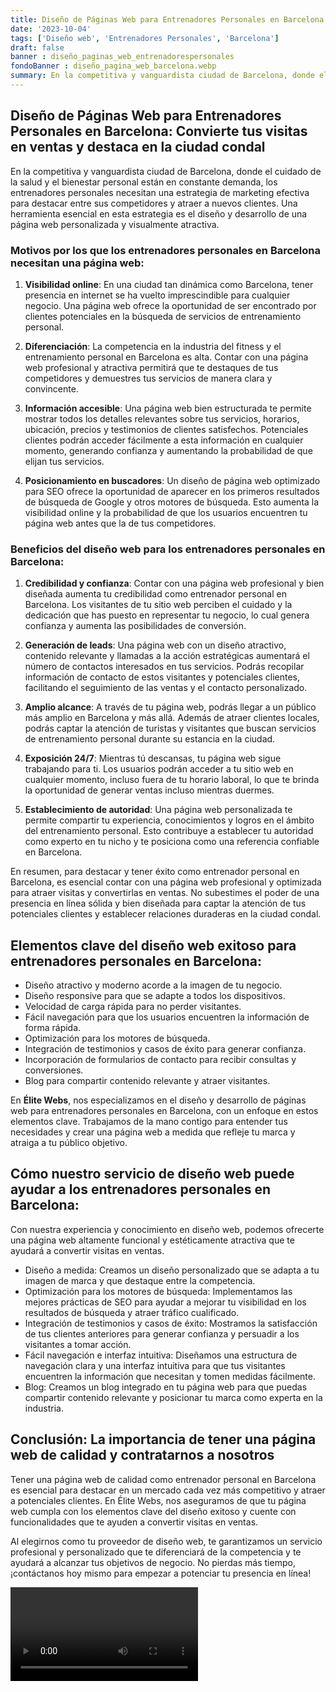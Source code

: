 ```yaml
---
title: Diseño de Páginas Web para Entrenadores Personales en Barcelona
date: '2023-10-04'
tags: ['Diseño web', 'Entrenadores Personales', 'Barcelona']
draft: false
banner : diseño_paginas_web_entrenadorespersonales
fondoBanner : diseño_pagina_web_barcelona.webp
summary: En la competitiva y vanguardista ciudad de Barcelona, donde el cuidado de la salud y el bienestar personal están en constante demanda, los entrenadores personales necesitan una estrategia de marketing efectiva para destacar entre sus competidores y atraer a nuevos clientes. Una herramienta esencial en esta estrategia es el diseño y desarrollo de una página web personalizada y visualmente atractiva.
---
```


## Diseño de Páginas Web para Entrenadores Personales en Barcelona: Convierte tus visitas en ventas y destaca en la ciudad condal

En la competitiva y vanguardista ciudad de Barcelona, donde el cuidado de la salud y el bienestar personal están en constante demanda, los entrenadores personales necesitan una estrategia de marketing efectiva para destacar entre sus competidores y atraer a nuevos clientes. Una herramienta esencial en esta estrategia es el diseño y desarrollo de una página web personalizada y visualmente atractiva.

### Motivos por los que los entrenadores personales en Barcelona necesitan una página web:

1. **Visibilidad online**: En una ciudad tan dinámica como Barcelona, tener presencia en internet se ha vuelto imprescindible para cualquier negocio. Una página web ofrece la oportunidad de ser encontrado por clientes potenciales en la búsqueda de servicios de entrenamiento personal.

2. **Diferenciación**: La competencia en la industria del fitness y el entrenamiento personal en Barcelona es alta. Contar con una página web profesional y atractiva permitirá que te destaques de tus competidores y demuestres tus servicios de manera clara y convincente.

3. **Información accesible**: Una página web bien estructurada te permite mostrar todos los detalles relevantes sobre tus servicios, horarios, ubicación, precios y testimonios de clientes satisfechos. Potenciales clientes podrán acceder fácilmente a esta información en cualquier momento, generando confianza y aumentando la probabilidad de que elijan tus servicios.

4. **Posicionamiento en buscadores**: Un diseño de página web optimizado para SEO ofrece la oportunidad de aparecer en los primeros resultados de búsqueda de Google y otros motores de búsqueda. Esto aumenta la visibilidad online y la probabilidad de que los usuarios encuentren tu página web antes que la de tus competidores.

### Beneficios del diseño web para los entrenadores personales en Barcelona:

1. **Credibilidad y confianza**: Contar con una página web profesional y bien diseñada aumenta tu credibilidad como entrenador personal en Barcelona. Los visitantes de tu sitio web perciben el cuidado y la dedicación que has puesto en representar tu negocio, lo cual genera confianza y aumenta las posibilidades de conversión.

2. **Generación de leads**: Una página web con un diseño atractivo, contenido relevante y llamadas a la acción estratégicas aumentará el número de contactos interesados en tus servicios. Podrás recopilar información de contacto de estos visitantes y potenciales clientes, facilitando el seguimiento de las ventas y el contacto personalizado.

3. **Amplio alcance**: A través de tu página web, podrás llegar a un público más amplio en Barcelona y más allá. Además de atraer clientes locales, podrás captar la atención de turistas y visitantes que buscan servicios de entrenamiento personal durante su estancia en la ciudad.

4. **Exposición 24/7**: Mientras tú descansas, tu página web sigue trabajando para ti. Los usuarios podrán acceder a tu sitio web en cualquier momento, incluso fuera de tu horario laboral, lo que te brinda la oportunidad de generar ventas incluso mientras duermes.

5. **Establecimiento de autoridad**: Una página web personalizada te permite compartir tu experiencia, conocimientos y logros en el ámbito del entrenamiento personal. Esto contribuye a establecer tu autoridad como experto en tu nicho y te posiciona como una referencia confiable en Barcelona.

En resumen, para destacar y tener éxito como entrenador personal en Barcelona, es esencial contar con una página web profesional y optimizada para atraer visitas y convertirlas en ventas. No subestimes el poder de una presencia en línea sólida y bien diseñada para captar la atención de tus potenciales clientes y establecer relaciones duraderas en la ciudad condal.

<GifSeo />

<Cta />

## Elementos clave del diseño web exitoso para entrenadores personales en Barcelona:

- Diseño atractivo y moderno acorde a la imagen de tu negocio.
- Diseño responsive para que se adapte a todos los dispositivos.
- Velocidad de carga rápida para no perder visitantes.
- Fácil navegación para que los usuarios encuentren la información de forma rápida.
- Optimización para los motores de búsqueda.
- Integración de testimonios y casos de éxito para generar confianza.
- Incorporación de formularios de contacto para recibir consultas y conversiones.
- Blog para compartir contenido relevante y atraer visitantes.

En **Élite Webs**, nos especializamos en el diseño y desarrollo de páginas web para entrenadores personales en Barcelona, con un enfoque en estos elementos clave. Trabajamos de la mano contigo para entender tus necesidades y crear una página web a medida que refleje tu marca y atraiga a tu público objetivo.

## Cómo nuestro servicio de diseño web puede ayudar a los entrenadores personales en Barcelona:

Con nuestra experiencia y conocimiento en diseño web, podemos ofrecerte una página web altamente funcional y estéticamente atractiva que te ayudará a convertir visitas en ventas. 

- Diseño a medida: Creamos un diseño personalizado que se adapta a tu imagen de marca y que destaque entre la competencia.
- Optimización para los motores de búsqueda: Implementamos las mejores prácticas de SEO para ayudar a mejorar tu visibilidad en los resultados de búsqueda y atraer tráfico cualificado.
- Integración de testimonios y casos de éxito: Mostramos la satisfacción de tus clientes anteriores para generar confianza y persuadir a los visitantes a tomar acción.
- Fácil navegación e interfaz intuitiva: Diseñamos una estructura de navegación clara y una interfaz intuitiva para que tus visitantes encuentren la información que necesitan y tomen medidas fácilmente.
- Blog: Creamos un blog integrado en tu página web para que puedas compartir contenido relevante y posicionar tu marca como experta en la industria.

## Conclusión: La importancia de tener una página web de calidad y contratarnos a nosotros

Tener una página web de calidad como entrenador personal en Barcelona es esencial para destacar en un mercado cada vez más competitivo y atraer a potenciales clientes. En Élite Webs, nos aseguramos de que tu página web cumpla con los elementos clave del diseño exitoso y cuente con funcionalidades que te ayuden a convertir visitas en ventas.

Al elegirnos como tu proveedor de diseño web, te garantizamos un servicio profesional y personalizado que te diferenciará de la competencia y te ayudará a alcanzar tus objetivos de negocio. No pierdas más tiempo, ¡contáctanos hoy mismo para empezar a potenciar tu presencia en línea!

<Video />

<CtaBot job='Entrenadores Personales' city='Barcelona'/>

<Gmaps query='Barcelona+españa+maps' />